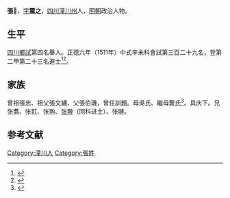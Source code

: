 {{明清人物信息框
| 姓名 = 張〔羽朱〕
| 原名 =
| 圖片名稱= 
| 圖片大小 =
| 圖片說明 = 
| 最高職務 =
| 國家 = 大明 
| 爵位 =
| 籍貫 = [[四川等處承宣布政使司|四川]][[潼川州|潼川州]]
| 族裔 = 
| 旗籍 = 
| 字號 = 
| 諡號 =
| 出生日期 = 五月十四日
| 出生地點 =
| 逝世日期 = 卒年不詳 
| 逝世地點 =
| 墓葬 =
| 配偶 = 何氏
| 親屬 = 曾祖張忠、祖張文繡、父張伯璣。母吳氏、繼母龔氏
| 出身 =
* 正德六年辛未科進士出身
| 經歷 =
| 著作 =  
}}

'''張𦐣'''{{BD|1488年||？年||}}，[[表字|字]]'''震之'''，[[四川等處承宣布政使司|四川]][[潼川州|潼川州]]人，[[明朝|明朝]]政治人物。

== 生平 ==
[[四川等處承宣布政使司|四川]][[鄉試|鄉試]]第四名舉人。正德六年（1511年）中式辛未科會試第三百二十九名，登第二甲第二十三名進士<ref>{{Cite book|title=《皇明贡举考》卷五|last=（明）[[张朝瑞|张朝瑞]]|first=|publisher=《续修四库全书》史部第828册|year=|isbn=|location=|pages=}}</ref><ref>{{Cite book|title=贡举志五种 上|last=鲁小俊，江俊伟著|first=|publisher=武汉：武汉大学出版社|year=2009|isbn=978-7-307-07043-1|location=|pages=}}</ref>。

== 家族 ==
曾祖張忠、祖父張文繡、父張伯璣，曾任訓題。母吳氏、繼母龔氏<ref>{{Cite book|title=天一阁藏明代科举录选刊 登科录 点校本|last=龚延明主编|first=|publisher=宁波出版社|year=2016|isbn=978-7-5526-2320-8|location=宁波|pages=|quote=《天一閣藏明代科舉錄選刊.登科錄》之《正德六年辛未科進士登科錄》}}</ref>。具庆下。兄张翥、张羾、张翑、[[张翀|张翀]]（同科进士）、张翴。

==参考文献==
{{reflist}}

{{明朝人物小作品}}
{{正德六年辛未科殿試金榜}}

[[Category:潼川人|Category:潼川人]]
[[Category:張姓|Category:張姓]]